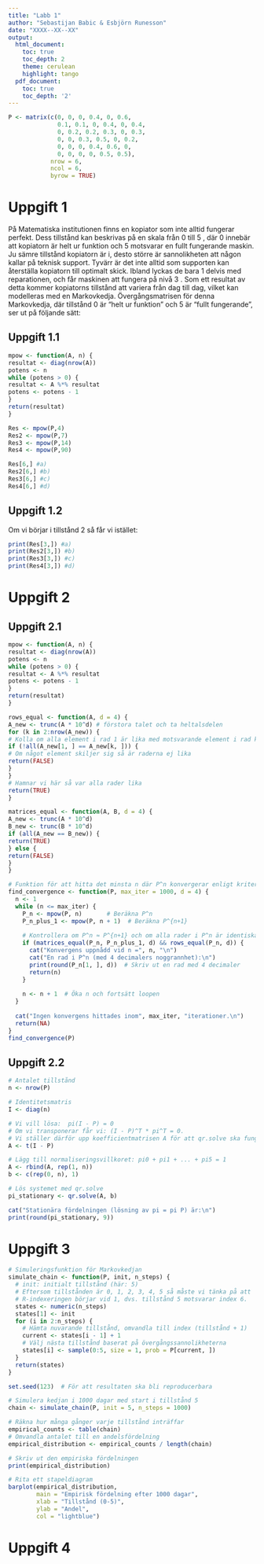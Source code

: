```yaml
---
title: "Labb 1"
author: "Sebastijan Babic & Esbjörn Runesson"
date: "XXXX--XX--XX"
output:
  html_document:
    toc: true
    toc_depth: 2
    theme: cerulean
    highlight: tango
  pdf_document:
    toc: true
    toc_depth: '2'
---
```


```r
P <- matrix(c(0, 0, 0, 0.4, 0, 0.6,
              0.1, 0.1, 0, 0.4, 0, 0.4,
              0, 0.2, 0.2, 0.3, 0, 0.3,
              0, 0, 0.3, 0.5, 0, 0.2,
              0, 0, 0, 0.4, 0.6, 0,
              0, 0, 0, 0, 0.5, 0.5),
            nrow = 6,
            ncol = 6,
            byrow = TRUE)
```

# Uppgift 1

På Matematiska institutionen finns en kopiator som inte alltid fungerar perfekt. Dess tillstånd kan beskrivas på en skala från 0 till 5 , där 0 innebär att kopiatorn är helt ur funktion och 5 motsvarar en fullt fungerande maskin. Ju sämre tillstånd kopiatorn är i, desto större är sannolikheten att någon kallar på teknisk support. Tyvärr är det inte alltid som supporten kan återställa kopiatorn till optimalt skick. Ibland lyckas de bara 1 delvis med reparationen, och får maskinen att fungera på nivå 3 . Som ett resultat av detta kommer kopiatorns tillstånd att variera från dag till dag, vilket kan modelleras med en Markovkedja. Övergångsmatrisen för denna Markovkedja, där tillstånd 0 är "helt ur funktion" och 5 är "fullt fungerande", ser ut på följande sätt:

## Uppgift 1.1

```r
mpow <- function(A, n) {
resultat <- diag(nrow(A))
potens <- n
while (potens > 0) {
resultat <- A %*% resultat
potens <- potens - 1
}
return(resultat)
}
```

```r

Res <- mpow(P,4)
Res2 <- mpow(P,7)
Res3 <- mpow(P,14)
Res4 <- mpow(P,90)

Res[6,] #a)
Res2[6,] #b)
Res3[6,] #c)
Res4[6,] #d)
```

## Uppgift 1.2

Om vi börjar i tillstånd 2 så får vi istället:

```r
print(Res[3,]) #a)
print(Res2[3,]) #b)
print(Res3[3,]) #c)
print(Res4[3,]) #d)
```

# Uppgift 2

## Uppgift 2.1

```r
mpow <- function(A, n) {
resultat <- diag(nrow(A))
potens <- n
while (potens > 0) {
resultat <- A %*% resultat
potens <- potens - 1
}
return(resultat)
}

rows_equal <- function(A, d = 4) {
A_new <- trunc(A * 10^d) # förstora talet och ta heltalsdelen
for (k in 2:nrow(A_new)) {
# Kolla om alla element i rad 1 är lika med motsvarande element i rad k
if (!all(A_new[1, ] == A_new[k, ])) {
# Om något element skiljer sig så är raderna ej lika
return(FALSE)
}
}
# Hamnar vi här så var alla rader lika
return(TRUE)
}

matrices_equal <- function(A, B, d = 4) {
A_new <- trunc(A * 10^d)
B_new <- trunc(B * 10^d)
if (all(A_new == B_new)) {
return(TRUE)
} else {
return(FALSE)
}
}

# Funktion för att hitta det minsta n där P^n konvergerar enligt kriterierna
find_convergence <- function(P, max_iter = 1000, d = 4) {
  n <- 1
  while (n <= max_iter) {
    P_n <- mpow(P, n)       # Beräkna P^n
    P_n_plus_1 <- mpow(P, n + 1)  # Beräkna P^{n+1}
    
    # Kontrollera om P^n ≈ P^{n+1} och om alla rader i P^n är identiska
    if (matrices_equal(P_n, P_n_plus_1, d) && rows_equal(P_n, d)) {
      cat("Konvergens uppnådd vid n =", n, "\n")
      cat("En rad i P^n (med 4 decimalers noggrannhet):\n")
      print(round(P_n[1, ], d))  # Skriv ut en rad med 4 decimaler
      return(n)
    }
    
    n <- n + 1  # Öka n och fortsätt loopen
  }
  
  cat("Ingen konvergens hittades inom", max_iter, "iterationer.\n")
  return(NA)
}
find_convergence(P)
```

## Uppgift 2.2

```r
# Antalet tillstånd
n <- nrow(P)

# Identitetsmatris
I <- diag(n)

# Vi vill lösa:  pi(I - P) = 0
# Om vi transponerar får vi: (I - P)^T * pi^T = 0.
# Vi ställer därför upp koefficientmatrisen A för att qr.solve ska fungera:
A <- t(I - P)

# Lägg till normaliseringsvillkoret: pi0 + pi1 + ... + pi5 = 1
A <- rbind(A, rep(1, n))
b <- c(rep(0, n), 1)

# Lös systemet med qr.solve 
pi_stationary <- qr.solve(A, b)

cat("Stationära fördelningen (lösning av pi = pi P) är:\n")
print(round(pi_stationary, 9))
```

# Uppgift 3
```r
# Simuleringsfunktion för Markovkedjan
simulate_chain <- function(P, init, n_steps) {
  # init: initialt tillstånd (här: 5)
  # Eftersom tillstånden är 0, 1, 2, 3, 4, 5 så måste vi tänka på att
  # R-indexeringen börjar vid 1, dvs. tillstånd 5 motsvarar index 6.
  states <- numeric(n_steps)
  states[1] <- init
  for (i in 2:n_steps) {
    # Hämta nuvarande tillstånd, omvandla till index (tillstånd + 1)
    current <- states[i - 1] + 1
    # Välj nästa tillstånd baserat på övergångssannolikheterna
    states[i] <- sample(0:5, size = 1, prob = P[current, ])
  }
  return(states)
}
```


```r
set.seed(123)  # För att resultaten ska bli reproducerbara

# Simulera kedjan i 1000 dagar med start i tillstånd 5
chain <- simulate_chain(P, init = 5, n_steps = 1000)

# Räkna hur många gånger varje tillstånd inträffar
empirical_counts <- table(chain)
# Omvandla antalet till en andelsfördelning
empirical_distribution <- empirical_counts / length(chain)

# Skriv ut den empiriska fördelningen
print(empirical_distribution)

# Rita ett stapeldiagram
barplot(empirical_distribution,
        main = "Empirisk fördelning efter 1000 dagar",
        xlab = "Tillstånd (0-5)",
        ylab = "Andel",
        col = "lightblue")

```




# Uppgift 4
